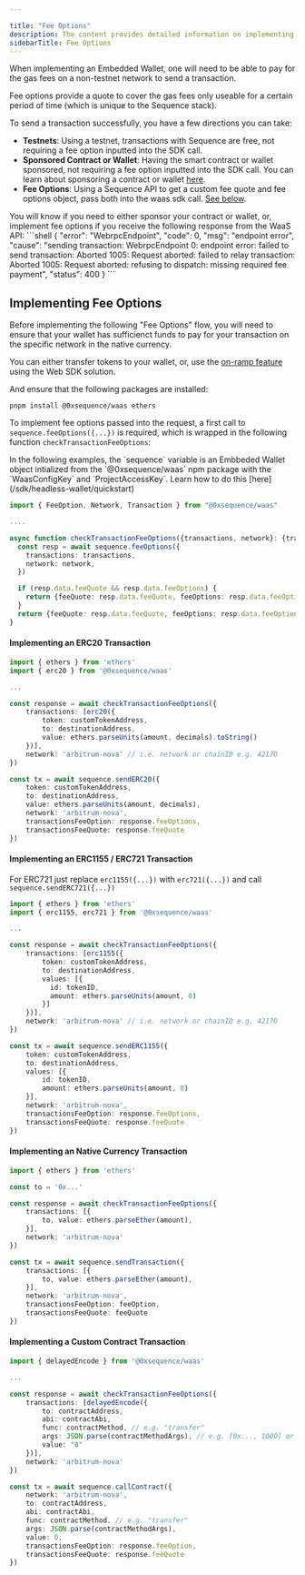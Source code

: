 ---

title: "Fee Options"
description: The content provides detailed information on implementing Fee Options for gas fees when sending transactions using an Embedded Wallet with the Sequence stack.
sidebarTitle: Fee Options
---



When implementing an Embedded Wallet, one will need to be able to pay for the gas fees on a non-testnet network to send a transaction. 

Fee options provide a quote to cover the gas fees only useable for a certain period of time (which is unique to the Sequence stack).

To send a transaction successfully, you have a few directions you can take:
- **Testnets**: Using a testnet, transactions with Sequence are free, not requiring a fee option inputted into the SDK call.
- **Sponsored Contract or Wallet**: Having the smart contract or wallet sponsored, not requiring a fee option inputted into the SDK call. You can learn about sponsoring a contract or wallet [here](/solutions/builder/gas-sponsorship.mdx).
- **Fee Options**: Using a Sequence API to get a custom fee quote and fee options object, pass both into the waas sdk call. [See below](/sdk/headless-wallet/fee-options#implementing-fee-options).

<Note>
You will know if you need to either sponsor your contract or wallet, or, implement fee options if you receive the following response from the WaaS API:
```shell
{
    "error": "WebrpcEndpoint",
    "code": 0,
    "msg": "endpoint error",
    "cause": "sending transaction: WebrpcEndpoint 0: endpoint error: failed to send transaction: Aborted 1005: Request aborted: failed to relay transaction: Aborted 1005: Request aborted: refusing to dispatch: missing required fee payment",
    "status": 400
}
```
</Note>

## Implementing Fee Options 

Before implementing the following "Fee Options" flow, you will need to ensure that your wallet has sufficienct funds to pay for your transaction on the specific network in the native currency. 

You can either transfer tokens to your wallet, or, use the [on-ramp feature](/sdk/web/guides/on-ramp) using the Web SDK solution.

And ensure that the following packages are installed:

```shell
pnpm install @0xsequence/waas ethers
```

<Steps>
<Step title="Generalized API for Fee Options & Fee Quote">

To implement fee options passed into the request, a first call to `sequence.feeOptions({...})` is required, which is wrapped in the following function `checkTransactionFeeOptions`:

<Note>
In the following examples, the `sequence` variable is an Embbeded Wallet object intialized from the `@0xsequence/waas` npm package with the `WaasConfigKey` and `ProjectAccessKey`. Learn how to do this [here](/sdk/headless-wallet/quickstart)
</Note>

```typescript
import { FeeOption, Network, Transaction } from "@0xsequence/waas"

....

async function checkTransactionFeeOptions({transactions, network}: {transactions: Transaction[], network: string | number }): Promise<{feeQuote: string | undefined, feeOptions: FeeOption[] | undefined, isSponsored: boolean}> {
  const resp = await sequence.feeOptions({
    transactions: transactions,
    network: network,
  })

  if (resp.data.feeQuote && resp.data.feeOptions) {
    return {feeQuote: resp.data.feeQuote, feeOptions: resp.data.feeOptions, isSponsored: false}
  }
  return {feeQuote: resp.data.feeQuote, feeOptions: resp.data.feeOptions, isSponsored: true}
}
```

</Step>
<Step title="Crafting Fee Options & Fee Quote with Transaction">

#### Implementing an ERC20 Transaction

```typescript
import { ethers } from 'ethers'
import { erc20 } from '@0xsequence/waas'

...

const response = await checkTransactionFeeOptions({
    transactions: [erc20({
        token: customTokenAddress,
        to: destinationAddress,
        value: ethers.parseUnits(amount, decimals).toString()
    })],
    network: 'arbitrum-nova' // i.e. network or chainID e.g. 42170 
})

const tx = await sequence.sendERC20({
    token: customTokenAddress,
    to: destinationAddress,
    value: ethers.parseUnits(amount, decimals),
    network: 'arbitrum-nova',
    transactionsFeeOption: response.feeOptions,
    transactionsFeeQuote: response.feeQuote
})
```

#### Implementing an ERC1155 / ERC721 Transaction 

For ERC721 just replace `erc1155({...})` with `erc721({...})` and call `sequence.sendERC721({...})`

```typescript
import { ethers } from 'ethers'
import { erc1155, erc721 } from '@0xsequence/waas'

...

const response = await checkTransactionFeeOptions({
    transactions: [erc1155({
        token: customTokenAddress,
        to: destinationAddress,
        values: [{
          id: tokenID,
          amount: ethers.parseUnits(amount, 0)
        }]
    })],
    network: 'arbitrum-nova' // i.e. network or chainID e.g. 42170 
})

const tx = await sequence.sendERC1155({
    token: customTokenAddress,
    to: destinationAddress,
    values: [{
        id: tokenID,
        amount: ethers.parseUnits(amount, 0)
    }],
    network: 'arbitrum-nova',
    transactionsFeeOption: response.feeOptions,
    transactionsFeeQuote: response.feeQuote
})
```

#### Implementing an Native Currency Transaction

```typescript
import { ethers } from 'ethers'

const to = '0x...'

const response = await checkTransactionFeeOptions({
    transactions: [{
        to, value: ethers.parseEther(amount),
    }],
    network: 'arbitrum-nova'
})

const tx = await sequence.sendTransaction({
    transactions: [{
        to, value: ethers.parseEther(amount),
    }],
    network: 'arbitrum-nova',
    transactionsFeeOption: feeOption,
    transactionsFeeQuote: feeQuote
})
```

#### Implementing a Custom Contract Transaction

```typescript
import { delayedEncode } from '@0xsequence/waas'

...

const response = await checkTransactionFeeOptions({
    transactions: [delayedEncode({
        to: contractAddress,
        abi: contractAbi,
        func: contractMethod, // e.g. "transfer"
        args: JSON.parse(contractMethodArgs), // e.g. [0x..., 1000] or named { "to": "0x...", "amount": "1000" }
        value: "0"
    })],
    network: 'arbitrum-nova'
})

const tx = await sequence.callContract({
    network: 'arbitrum-nova',
    to: contractAddress,
    abi: contractAbi,
    func: contractMethod, // e.g. "transfer"
    args: JSON.parse(contractMethodArgs),
    value: 0,
    transactionsFeeOption: response.feeOption,
    transactionsFeeQuote: response.feeQuote
})
```
</Step>
</Steps>